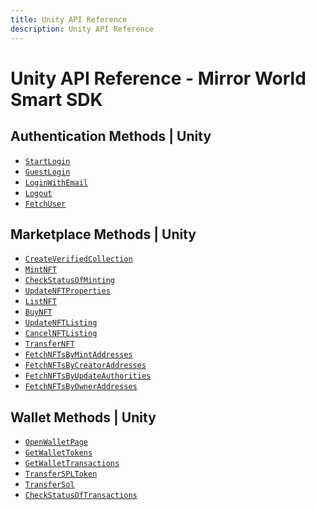 ```yaml
---
title: Unity API Reference
description: Unity API Reference
---
```


# Unity API Reference - Mirror World Smart SDK

## Authentication Methods | Unity
- [`StartLogin`](/api-reference/unity/authentication/StartLogin)
- [`GuestLogin`](/api-reference/unity/authentication/GuestLogin)
- [`LoginWithEmail`](/api-reference/unity/authentication/LoginWithEmail)
- [`Logout`](/api-reference/unity/authentication/Logout)
- [`FetchUser`](/api-reference/unity/authentication/FetchUser)

## Marketplace Methods | Unity
- [`CreateVerifiedCollection`](/api-reference/unity/marketplace/CreateVerifiedCollection)
- [`MintNFT`](/api-reference/unity/marketplace/MintNFT)
- [`CheckStatusOfMinting`](/api-reference/unity/marketplace/CheckStatusOfMinting)
- [`UpdateNFTProperties`](/api-reference/unity/marketplace/UpdateNFTProperties)
- [`ListNFT`](/api-reference/unity/marketplace/ListNFT)
- [`BuyNFT`](/api-reference/unity/marketplace/BuyNFT)
- [`UpdateNFTListing`](/api-reference/unity/marketplace/UpdateNFTListing)
- [`CancelNFTListing`](/api-reference/unity/marketplace/CancelNFTListing)
- [`TransferNFT`](/api-reference/unity/marketplace/TransferNFT)
- [`FetchNFTsByMintAddresses`](/api-reference/unity/marketplace/FetchNFTsByMintAddresses)
- [`FetchNFTsByCreatorAddresses`](/api-reference/unity/marketplace/FetchNFTsByCreatorAddresses)
- [`FetchNFTsByUpdateAuthorities`](/api-reference/unity/marketplace/FetchNFTsByUpdateAuthorities)
- [`FetchNFTsByOwnerAddresses`](/api-reference/unity/marketplace/FetchNFTsByOwnerAddresses)


## Wallet Methods | Unity
- [`OpenWalletPage`](/api-reference/unity/wallet/OpenWalletPage)
- [`GetWalletTokens`](/api-reference/unity/wallet/GetWalletTokens)
- [`GetWalletTransactions`](/api-reference/unity/wallet/GetWalletTransactions)
- [`TransferSPLToken`](/api-reference/unity/wallet/TransferSPLToken)
- [`TransferSol`](/api-reference/unity/wallet/TransferSol)
- [`CheckStatusOfTransactions`](/api-reference/unity/wallet/CheckStatusOfTransactions)
